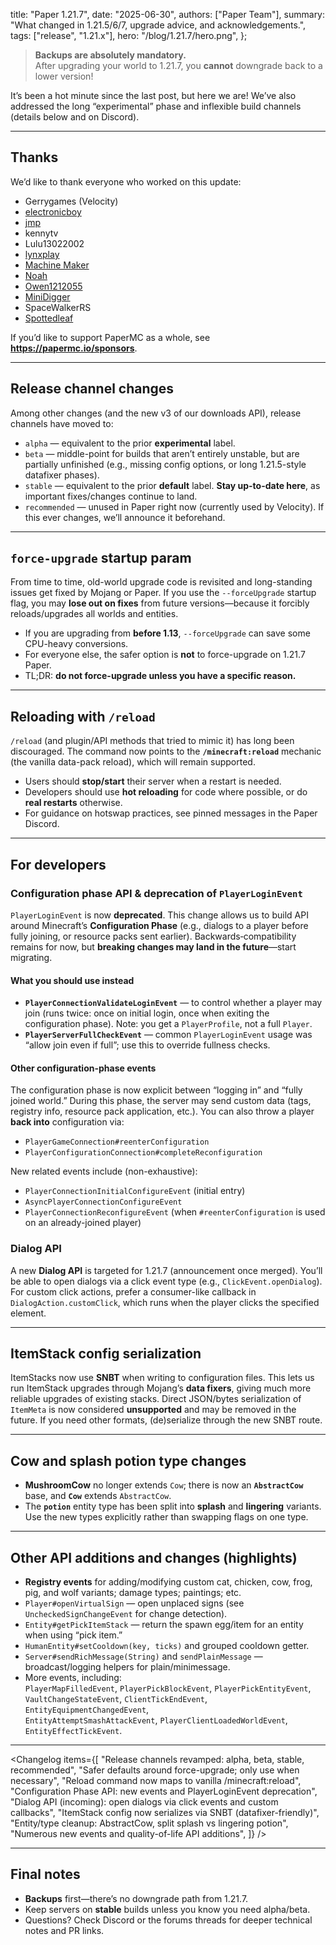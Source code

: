   title: "Paper 1.21.7",
  date: "2025-06-30",
  authors: ["Paper Team"],
  summary: "What changed in 1.21.5/6/7, upgrade advice, and acknowledgements.",
  tags: ["release", "1.21.x"],
  hero: "/blog/1.21.7/hero.png",
};

<ReleaseBanner version="1.21.7" />

> **Backups are absolutely mandatory.**  
> After upgrading your world to 1.21.7, you **cannot** downgrade back to a lower version!

It’s been a hot minute since the last post, but here we are! We’ve also addressed the long “experimental” phase and inflexible build channels (details below and on Discord).

---

## Thanks

We’d like to thank everyone who worked on this update:

- Gerrygames (Velocity)
- [electronicboy](https://github.com/sponsors/electronicboy)
- [jmp](https://github.com/sponsors/jpenilla)
- kennytv
- Lulu13022002
- [lynxplay](https://github.com/lynxplay)
- [Machine Maker](https://github.com/sponsors/Machine-Maker)
- [Noah](https://github.com/sponsors/NoahvdAa)
- [Owen1212055](https://github.com/sponsors/Owen1212055)
- [MiniDigger](https://github.com/sponsors/MiniDigger)
- SpaceWalkerRS
- [Spottedleaf](https://www.patreon.com/Spottedleaf)

If you’d like to support PaperMC as a whole, see **https://papermc.io/sponsors**.

---

## Release channel changes

Among other changes (and the new v3 of our downloads API), release channels have moved to:

- `alpha` — equivalent to the prior **experimental** label.  
- `beta` — middle-point for builds that aren’t entirely unstable, but are partially unfinished (e.g., missing config options, or long 1.21.5-style datafixer phases).  
- `stable` — equivalent to the prior **default** label. **Stay up-to-date here**, as important fixes/changes continue to land.  
- `recommended` — unused in Paper right now (currently used by Velocity). If this ever changes, we’ll announce it beforehand.

---

## `force-upgrade` startup param

From time to time, old-world upgrade code is revisited and long-standing issues get fixed by Mojang or Paper. If you use the `--forceUpgrade` startup flag, you may **lose out on fixes** from future versions—because it forcibly reloads/upgrades all worlds and entities.

- If you are upgrading from **before 1.13**, `--forceUpgrade` can save some CPU-heavy conversions.  
- For everyone else, the safer option is **not** to force-upgrade on 1.21.7 Paper.  
- TL;DR: **do not force-upgrade unless you have a specific reason.**

---

## Reloading with `/reload`

`/reload` (and plugin/API methods that tried to mimic it) has long been discouraged. The command now points to the **`/minecraft:reload`** mechanic (the vanilla data-pack reload), which will remain supported.

- Users should **stop/start** their server when a restart is needed.  
- Developers should use **hot reloading** for code where possible, or do **real restarts** otherwise.  
- For guidance on hotswap practices, see pinned messages in the Paper Discord.

---

## For developers

### Configuration phase API & deprecation of `PlayerLoginEvent`

`PlayerLoginEvent` is now **deprecated**. This change allows us to build API around Minecraft’s **Configuration Phase** (e.g., dialogs to a player before fully joining, or resource packs sent earlier). Backwards‐compatibility remains for now, but **breaking changes may land in the future**—start migrating.

#### What you should use instead

- **`PlayerConnectionValidateLoginEvent`** — to control whether a player may join (runs twice: once on initial login, once when exiting the configuration phase). Note: you get a `PlayerProfile`, not a full `Player`.  
- **`PlayerServerFullCheckEvent`** — common `PlayerLoginEvent` usage was “allow join even if full”; use this to override fullness checks.

#### Other configuration-phase events

The configuration phase is now explicit between “logging in” and “fully joined world.” During this phase, the server may send custom data (tags, registry info, resource pack application, etc.). You can also throw a player **back into** configuration via:

- `PlayerGameConnection#reenterConfiguration`  
- `PlayerConfigurationConnection#completeReconfiguration`

New related events include (non-exhaustive):

- `PlayerConnectionInitialConfigureEvent` (initial entry)  
- `AsyncPlayerConnectionConfigureEvent`  
- `PlayerConnectionReconfigureEvent` (when `#reenterConfiguration` is used on an already-joined player)

### Dialog API

A new **Dialog API** is targeted for 1.21.7 (announcement once merged). You’ll be able to open dialogs via a click event type (e.g., `ClickEvent.openDialog`). For custom click actions, prefer a consumer-like callback in `DialogAction.customClick`, which runs when the player clicks the specified element.

---

## ItemStack config serialization

ItemStacks now use **SNBT** when writing to configuration files. This lets us run ItemStack upgrades through Mojang’s **data fixers**, giving much more reliable upgrades of existing stacks. Direct JSON/bytes serialization of `ItemMeta` is now considered **unsupported** and may be removed in the future. If you need other formats, (de)serialize through the new SNBT route.

---

## Cow and splash potion type changes

- **MushroomCow** no longer extends `Cow`; there is now an **`AbstractCow`** base, and **`Cow`** extends `AbstractCow`.  
- The **`potion`** entity type has been split into **splash** and **lingering** variants. Use the new types explicitly rather than swapping flags on one type.

---

## Other API additions and changes (highlights)

- **Registry events** for adding/modifying custom cat, chicken, cow, frog, pig, and wolf variants; damage types; paintings; etc.  
- `Player#openVirtualSign` — open unplaced signs (see `UncheckedSignChangeEvent` for change detection).  
- `Entity#getPickItemStack` — return the spawn egg/item for an entity when using “pick item.”  
- `HumanEntity#setCooldown(key, ticks)` and grouped cooldown getter.  
- `Server#sendRichMessage(String)` and `sendPlainMessage` — broadcast/logging helpers for plain/minimessage.  
- More events, including:  
  `PlayerMapFilledEvent`, `PlayerPickBlockEvent`, `PlayerPickEntityEvent`,  
  `VaultChangeStateEvent`, `ClientTickEndEvent`, `EntityEquipmentChangedEvent`,  
  `EntityAttemptSmashAttackEvent`, `PlayerClientLoadedWorldEvent`, `EntityEffectTickEvent`.

---

<Changelog items={[
  "Release channels revamped: alpha, beta, stable, recommended",
  "Safer defaults around force-upgrade; only use when necessary",
  "Reload command now maps to vanilla /minecraft:reload",
  "Configuration Phase API: new events and PlayerLoginEvent deprecation",
  "Dialog API (incoming): open dialogs via click events and custom callbacks",
  "ItemStack config now serializes via SNBT (datafixer-friendly)",
  "Entity/type cleanup: AbstractCow, split splash vs lingering potion",
  "Numerous new events and quality-of-life API additions",
]} />

---

## Final notes

- **Backups** first—there’s no downgrade path from 1.21.7.  
- Keep servers on **stable** builds unless you know you need alpha/beta.  
- Questions? Check Discord or the forums threads for deeper technical notes and PR links.
